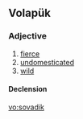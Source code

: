 ==Volapük==

===Adjective===
{{infl|vo|adjective}}

# [[fierce]]
# [[undomesticated]] 
# [[wild]]

====Declension====
{{vo-decl-adj}}

[[vo:sovadik]]
